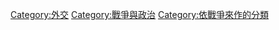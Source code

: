 [[Category:外交|Category:外交]]
[[Category:戰爭與政治|Category:戰爭與政治]]
[[Category:依戰爭來作的分類|Category:依戰爭來作的分類]]